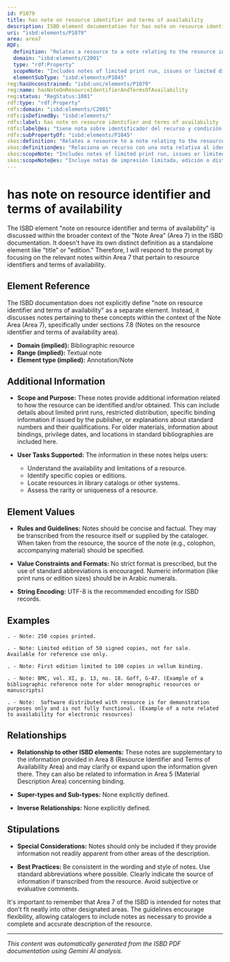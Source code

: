 ```yaml
---
id: P1079
title: has note on resource identifier and terms of availability
description: ISBD element documentation for has note on resource identifier and terms of availability
uri: "isbd:elements/P1079"
area: area7
RDF:
  definition: "Relates a resource to a note relating to the resource identifier and terms of availability."
  domain: "isbd:elements/C2001"
  type: "rdf:Property"
  scopeNote: "Includes notes of limited print run, issues or limited distribution."
  elementSubType: "isbd:elements/P1045"
reg:hasUnconstrained: "isbd:unc/elements/P1079"
reg:name: hasNoteOnResourceIdentifierAndTermsOfAvailability
reg:status: "RegStatus:1001"
rdf:type: "rdf:Property"
rdfs:domain: "isbd:elements/C2001"
rdfs:isDefinedBy: "isbd:elements/"
rdfs:label: has note on resource identifier and terms of availability
rdfs:label@es: "tiene nota sobre identificador del recurso y condición de disponibilidad"
rdfs:subPropertyOf: "isbd:elements/P1045"
skos:definition: "Relates a resource to a note relating to the resource identifier and terms of availability."
skos:definition@es: "Relaciona un recurso con una nota relativa al identificador del recurso y condiciones de disponibilidad."
skos:scopeNote: "Includes notes of limited print run, issues or limited distribution."
skos:scopeNote@es: "Incluye notas de impresión limitada, edición o distribución limitada."
---
```

# has note on resource identifier and terms of availability

The ISBD element "note on resource identifier and terms of availability" is discussed within the broader context of the "Note Area" (Area 7) in the ISBD documentation. It doesn't have its own distinct definition as a standalone element like "title" or "edition."  Therefore, I will respond to the prompt by focusing on the relevant notes within Area 7 that pertain to resource identifiers and terms of availability.


## Element Reference

The ISBD documentation does not explicitly define "note on resource identifier and terms of availability" as a separate element.  Instead, it discusses notes pertaining to these concepts within the context of the Note Area (Area 7), specifically under sections 7.8 (Notes on the resource identifier and terms of availability area).

- **Domain (implied):**  Bibliographic resource
- **Range (implied):** Textual note
- **Element type (implied):** Annotation/Note


## Additional Information

- **Scope and Purpose:** These notes provide additional information related to how the resource can be identified and/or obtained.  This can include details about limited print runs, restricted distribution, specific binding information if issued by the publisher, or explanations about standard numbers and their qualifications.  For older materials, information about bindings, privilege dates, and locations in standard bibliographies are included here.

- **User Tasks Supported:**  The information in these notes helps users:
    - Understand the availability and limitations of a resource.
    - Identify specific copies or editions.
    - Locate resources in library catalogs or other systems.
    - Assess the rarity or uniqueness of a resource.



## Element Values

- **Rules and Guidelines:** Notes should be concise and factual.  They may be transcribed from the resource itself or supplied by the cataloger.  When taken from the resource, the source of the note (e.g., colophon, accompanying material) should be specified.

- **Value Constraints and Formats:**  No strict format is prescribed, but the use of standard abbreviations is encouraged.  Numeric information (like print runs or edition sizes) should be in Arabic numerals.

- **String Encoding:**  UTF-8 is the recommended encoding for ISBD records.



## Examples

```
. - Note: 250 copies printed.

. - Note: Limited edition of 50 signed copies, not for sale.  Available for reference use only.

. - Note: First edition limited to 100 copies in vellum binding.

. - Note: BMC, vol. XI, p. 13, no. 18. Goff, G-47. (Example of a bibliographic reference note for older monographic resources or manuscripts)

. - Note:  Software distributed with resource is for demonstration purposes only and is not fully functional. (Example of a note related to availability for electronic resources)
```


## Relationships

- **Relationship to other ISBD elements:** These notes are supplementary to the information provided in Area 8 (Resource Identifier and Terms of Availability Area) and may clarify or expand upon the information given there. They can also be related to information in Area 5 (Material Description Area) concerning binding.

- **Super-types and Sub-types:** None explicitly defined.

- **Inverse Relationships:** None explicitly defined.


## Stipulations

- **Special Considerations:** Notes should only be included if they provide information not readily apparent from other areas of the description.

- **Best Practices:**  Be consistent in the wording and style of notes.  Use standard abbreviations where possible. Clearly indicate the source of information if transcribed from the resource.  Avoid subjective or evaluative comments.


It's important to remember that Area 7 of the ISBD is intended for notes that don't fit neatly into other designated areas.  The guidelines encourage flexibility, allowing catalogers to include notes as necessary to provide a complete and accurate description of the resource.


---

*This content was automatically generated from the ISBD PDF documentation using Gemini AI analysis.*
